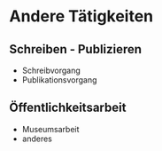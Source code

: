 # Andere Tätigkeiten {#sec-non-research-work}

## Schreiben - Publizieren {#sec-non-research-work-writing-publ}

-   Schreibvorgang
-   Publikationsvorgang

## Öffentlichkeitsarbeit {#sec-non-research-work-popular}

-   Museumsarbeit
-   anderes
